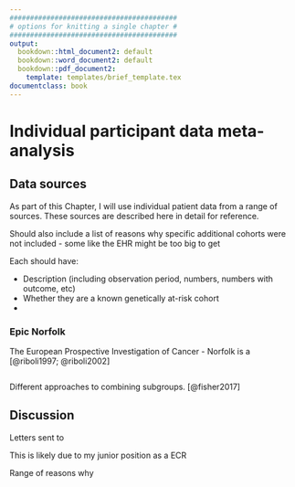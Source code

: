 ```yaml
---
#########################################
# options for knitting a single chapter #
#########################################
output:
  bookdown::html_document2: default
  bookdown::word_document2: default
  bookdown::pdf_document2:
    template: templates/brief_template.tex
documentclass: book
---
```


# Individual participant data meta-analysis {#ipd-heading}
\minitoc <!-- this will include a mini table of contents-->

## Data sources

As part of this Chapter, I will use individual patient data from a range of sources. These sources are described here in detail for reference.

Should also include a list of reasons why specific additional cohorts were not included - some like the EHR might be too big to get

Each should have: 

* Description (including observation period, numbers, numbers with outcome, etc)
* Whether they are a known genetically at-risk cohort
*

### Epic Norfolk

The European Prospective Investigation of Cancer - Norfolk is a  [@riboli1997; @riboli2002]


```r

```


Different approaches to combining subgroups. [@fisher2017]

## Discussion

Letters sent to 

This is likely due to my junior position as a ECR

Range of reasons why 
